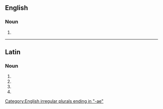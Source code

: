 {{also|Aurorae}}
==English==

===Noun===
{{head|en|noun form}}

# {{en-irregular plural of|aurora}}

[[Category:English irregular plurals ending in "-ae"]]

----

==Latin==

===Noun===
{{la-noun-form|aurōrae}}

# {{inflection of|aurōra||nom|p|lang=la}}
# {{inflection of|aurōra||gen|s|lang=la}}
# {{inflection of|aurōra||dat|s|lang=la}}
# {{inflection of|aurōra||voc|p|lang=la}}